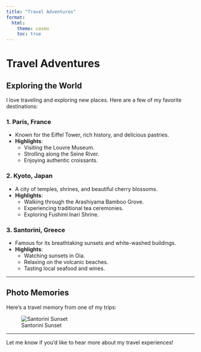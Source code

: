 ```yaml
---
title: "Travel Adventures"
format:
  html:
    theme: cosmo
    toc: true
---
```

# Travel Adventures

## Exploring the World

I love traveling and exploring new places. Here are a few of my favorite destinations:

### 1. Paris, France
- Known for the Eiffel Tower, rich history, and delicious pastries.
- **Highlights**:
  - Visiting the Louvre Museum.
  - Strolling along the Seine River.
  - Enjoying authentic croissants.

### 2. Kyoto, Japan
- A city of temples, shrines, and beautiful cherry blossoms.
- **Highlights**:
  - Walking through the Arashiyama Bamboo Grove.
  - Experiencing traditional tea ceremonies.
  - Exploring Fushimi Inari Shrine.

### 3. Santorini, Greece
- Famous for its breathtaking sunsets and white-washed buildings.
- **Highlights**:
  - Watching sunsets in Oia.
  - Relaxing on the volcanic beaches.
  - Tasting local seafood and wines.

---

## Photo Memories

Here’s a travel memory from one of my trips:

![Santorini Sunset](img/disneyland.jpg)

---

Let me know if you’d like to hear more about my travel experiences!